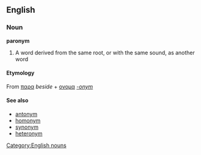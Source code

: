 {{wikipedia}}
== English ==
=== Noun ===
[[Category:English nouns]]
'''paronym'''
# A word derived from the same root, or with the same sound, as another word
==== Etymology ====
From {{Gr.}} [[παρα]] ''beside'' + [[ονομα]] ''[[-onym]]''
==== See also ====
* [[antonym]]
* [[homonym]]
* [[synonym]]
* [[heteronym]]